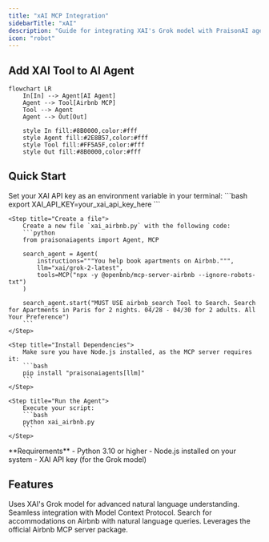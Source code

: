 ```yaml
---
title: "xAI MCP Integration"
sidebarTitle: "xAI"
description: "Guide for integrating XAI's Grok model with PraisonAI agents using MCP"
icon: "robot"
---
```


## Add XAI Tool to AI Agent

```mermaid
flowchart LR
    In[In] --> Agent[AI Agent]
    Agent --> Tool[Airbnb MCP]
    Tool --> Agent
    Agent --> Out[Out]
    
    style In fill:#8B0000,color:#fff
    style Agent fill:#2E8B57,color:#fff
    style Tool fill:#FF5A5F,color:#fff
    style Out fill:#8B0000,color:#fff
```

## Quick Start

<Steps>
    <Step title="Set API Key">
        Set your XAI API key as an environment variable in your terminal:
        ```bash
        export XAI_API_KEY=your_xai_api_key_here
        ```
    </Step>

    <Step title="Create a file">
        Create a new file `xai_airbnb.py` with the following code:
        ```python
        from praisonaiagents import Agent, MCP

        search_agent = Agent(
            instructions="""You help book apartments on Airbnb.""",
            llm="xai/grok-2-latest",
            tools=MCP("npx -y @openbnb/mcp-server-airbnb --ignore-robots-txt")
        )

        search_agent.start("MUST USE airbnb_search Tool to Search. Search for Apartments in Paris for 2 nights. 04/28 - 04/30 for 2 adults. All Your Preference")
        ```
    </Step>

    <Step title="Install Dependencies">
        Make sure you have Node.js installed, as the MCP server requires it:
        ```bash
        pip install "praisonaiagents[llm]"
        ```
    </Step>

    <Step title="Run the Agent">
        Execute your script:
        ```bash
        python xai_airbnb.py
        ```
    </Step>
</Steps>

<Note>
  **Requirements**
  - Python 3.10 or higher
  - Node.js installed on your system
  - XAI API key (for the Grok model)
</Note>

## Features

<CardGroup cols={2}>
  <Card title="Grok Integration" icon="robot">
    Uses XAI's Grok model for advanced natural language understanding.
  </Card>
  <Card title="MCP Integration" icon="plug">
    Seamless integration with Model Context Protocol.
  </Card>
  <Card title="Airbnb Search" icon="hotel">
    Search for accommodations on Airbnb with natural language queries.
  </Card>
  <Card title="NPM Package" icon="js">
    Leverages the official Airbnb MCP server package.
  </Card>
</CardGroup>
